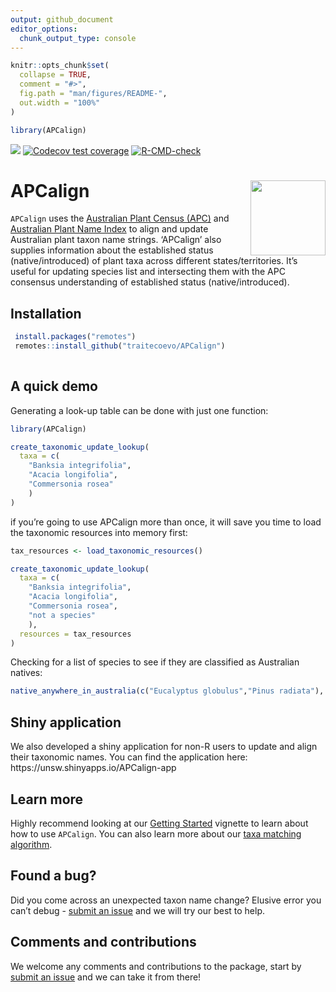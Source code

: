 ```yaml
---
output: github_document
editor_options: 
  chunk_output_type: console
---
```


<!-- README.md is generated from README.Rmd. Please edit that file -->

```r
knitr::opts_chunk$set(
  collapse = TRUE,
  comment = "#>",
  fig.path = "man/figures/README-",
  out.width = "100%"
)

library(APCalign)
```

<!-- badges: start -->
[![](https://img.shields.io/badge/lifecycle-experimental-orange.svg)](https://lifecycle.r-lib.org/articles/stages.html#experimental)
[![Codecov test coverage](https://codecov.io/gh/traitecoevo/APCalign/branch/master/graph/badge.svg)](https://app.codecov.io/gh/traitecoevo/APCalign?branch=master)
[![R-CMD-check](https://github.com/traitecoevo/APCalign/actions/workflows/R-CMD-check.yaml/badge.svg)](https://github.com/traitecoevo/APCalign/actions/workflows/R-CMD-check.yaml)
<!-- badges: end -->

# APCalign <img src="man/figures/APCalign_hex_2.svg" align="right" width="120"/>

`APCalign` uses the [Australian Plant Census (APC)](https://biodiversity.org.au/nsl/services/search/taxonomy) and [Australian Plant Name Index](https://biodiversity.org.au/nsl/services/search/names) to align and update Australian plant taxon name strings. 'APCalign' also supplies information about
the established status (native/introduced) of plant taxa across different states/territories. It's useful for updating species list and intersecting them with the APC consensus understanding of established status (native/introduced).

## Installation

```r

 install.packages("remotes")
 remotes::install_github("traitecoevo/APCalign")
 
```

## A quick demo

Generating a look-up table can be done with just one function:

```r

library(APCalign)

create_taxonomic_update_lookup( 
  taxa = c(
    "Banksia integrifolia",
    "Acacia longifolia",
    "Commersonia rosea"
    )
)
```

if you're going to use APCalign more than once, it will save you time to load the taxonomic resources into memory first:

```r

tax_resources <- load_taxonomic_resources()

create_taxonomic_update_lookup( 
  taxa = c(
    "Banksia integrifolia",
    "Acacia longifolia",
    "Commersonia rosea",
    "not a species"
    ),
  resources = tax_resources
)
```

Checking for a list of species to see if they are classified as Australian natives:

```r

native_anywhere_in_australia(c("Eucalyptus globulus","Pinus radiata"), resources = tax_resources)

```
## Shiny application

We also developed a shiny application for non-R users to update and align their taxonomic names. You can find the application here: https://unsw.shinyapps.io/APCalign-app

## Learn more

Highly recommend looking at our [Getting Started](https://traitecoevo.github.io/APCalign/articles/APCalign.html) vignette to learn about how to use `APCalign`. You can also learn more about our [taxa matching  algorithm](https://traitecoevo.github.io/APCalign/articles/updating-taxon-names.html).


## Found a bug? 

Did you come across an unexpected taxon name change? Elusive error you can't debug - [submit an issue](https://github.com/traitecoevo/APCalign/issues) and we will try our best to help.

## Comments and contributions

We welcome any comments and contributions to the package, start by [submit an issue](https://github.com/traitecoevo/APCalign/issues) and we can take it from there!

